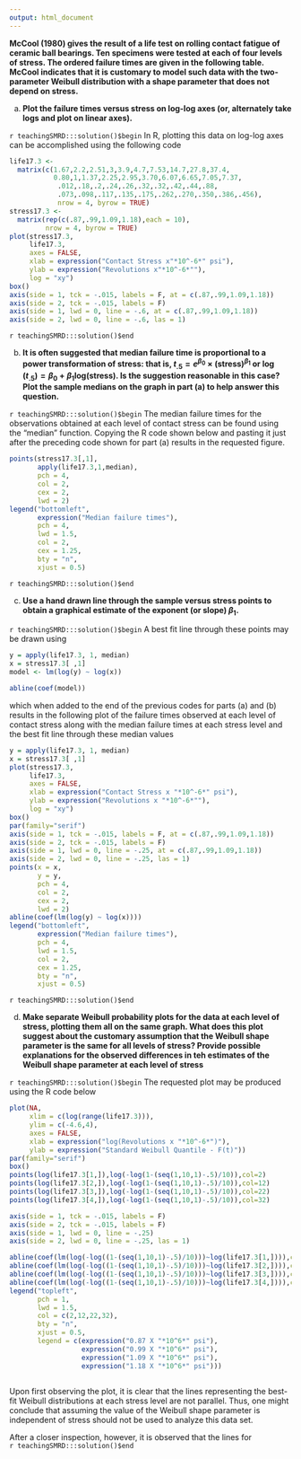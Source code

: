 ```yaml
---
output: html_document
---
```


__McCool (1980) gives the result of a life test on rolling contact fatigue of ceramic ball bearings.  Ten specimens were tested at each of four levels of stress.  The ordered failure times are given in the following table.  McCool indicates that it is customary to model such data with the two-parameter Weibull distribution with a shape parameter that does not depend on stress.__

a. __Plot the failure times versus stress on log-log axes (or, alternately take logs and plot on linear axes).__

`r teachingSMRD:::solution()$begin`
In R, plotting this data on log-log axes can be accomplished using the following code

```r
life17.3 <- 
  matrix(c(1.67,2.2,2.51,3,3.9,4.7,7.53,14.7,27.8,37.4,
           0.80,1,1.37,2.25,2.95,3.70,6.07,6.65,7.05,7.37,
            .012,.18,.2,.24,.26,.32,.32,.42,.44,.88,
            .073,.098,.117,.135,.175,.262,.270,.350,.386,.456),
            nrow = 4, byrow = TRUE)
stress17.3 <- 
  matrix(rep(c(.87,.99,1.09,1.18),each = 10),
         nrow = 4, byrow = TRUE)
plot(stress17.3,
     life17.3,
     axes = FALSE,
     xlab = expression("Contact Stress x"*10^-6*" psi"),
     ylab = expression("Revolutions x"*10^-6*""),
     log = "xy")
box()
axis(side = 1, tck = -.015, labels = F, at = c(.87,.99,1.09,1.18))
axis(side = 2, tck = -.015, labels = F)
axis(side = 1, lwd = 0, line = -.6, at = c(.87,.99,1.09,1.18))
axis(side = 2, lwd = 0, line = -.6, las = 1)
```
`r teachingSMRD:::solution()$end`

b. __It is often suggested that median failure time is proportional to a power transformation of stress: that is, $t_{.5}=e^{\beta_{0}}\times(\text{stress})^{\beta_{1}}$ or $\log(t_{.5})=\beta_{0}+\beta_{1}\text{log(stress)}.$  Is the suggestion reasonable in this case?  Plot the sample medians on the graph in part (a) to help answer this question.__

`r teachingSMRD:::solution()$begin`
The median failure times for the observations obtained at each level of contact stress can be found using the "median" function. Copying the R code shown below and pasting it just after the preceding code shown for part (a) results in the requested figure.

```r
points(stress17.3[,1],
       apply(life17.3,1,median),
       pch = 4,
       col = 2,
       cex = 2,
       lwd = 2)
legend("bottomleft",
       expression("Median failure times"),
       pch = 4,
       lwd = 1.5,
       col = 2,
       cex = 1.25,
       bty = "n",
       xjust = 0.5)
```
`r teachingSMRD:::solution()$end`

c. __Use a hand drawn line through the sample versus stress points to obtain a graphical estimate of the exponent (or slope) $\beta_{1}$.__

`r teachingSMRD:::solution()$begin`
A best fit line through these points may be drawn using

```r
y = apply(life17.3, 1, median)
x = stress17.3[ ,1]
model <- lm(log(y) ~ log(x))

abline(coef(model))
```

which when added to the end of the previous codes for parts (a) and (b) results in the following plot of the failure times observed at each level of contact stress along with the median failure times at each stress level and the best fit line through these median values

```r
y = apply(life17.3, 1, median)
x = stress17.3[ ,1]
plot(stress17.3,
     life17.3,
     axes = FALSE,
     xlab = expression("Contact Stress x "*10^-6*" psi"),
     ylab = expression("Revolutions x "*10^-6*""),
     log = "xy")
box()
par(family="serif")
axis(side = 1, tck = -.015, labels = F, at = c(.87,.99,1.09,1.18))
axis(side = 2, tck = -.015, labels = F)
axis(side = 1, lwd = 0, line = -.25, at = c(.87,.99,1.09,1.18))
axis(side = 2, lwd = 0, line = -.25, las = 1)
points(x = x,
       y = y,
       pch = 4,
       col = 2,
       cex = 2,
       lwd = 2)
abline(coef(lm(log(y) ~ log(x))))
legend("bottomleft",
       expression("Median failure times"),
       pch = 4,
       lwd = 1.5,
       col = 2,
       cex = 1.25,
       bty = "n",
       xjust = 0.5)
```
`r teachingSMRD:::solution()$end`

d. __Make separate Weibull probability plots for the data at each level of stress, plotting them all on the same graph.  What does this plot suggest about the customary assumption that the Weibull shape parameter is the same for all levels of stress?  Provide possible explanations for the observed differences in teh estimates of the Weibull shape parameter at each level of stress__

`r teachingSMRD:::solution()$begin`
The requested plot may be produced using the R code below

```r
plot(NA,
     xlim = c(log(range(life17.3))),
     ylim = c(-4.6,4),
     axes = FALSE,
     xlab = expression("log(Revolutions x "*10^-6*")"),
     ylab = expression("Standard Weibull Quantile - F(t)"))
par(family="serif")
box()
points(log(life17.3[1,]),log(-log(1-(seq(1,10,1)-.5)/10)),col=2)
points(log(life17.3[2,]),log(-log(1-(seq(1,10,1)-.5)/10)),col=12)
points(log(life17.3[3,]),log(-log(1-(seq(1,10,1)-.5)/10)),col=22)
points(log(life17.3[4,]),log(-log(1-(seq(1,10,1)-.5)/10)),col=32)

axis(side = 1, tck = -.015, labels = F)
axis(side = 2, tck = -.015, labels = F)
axis(side = 1, lwd = 0, line = -.25)
axis(side = 2, lwd = 0, line = -.25, las = 1)

abline(coef(lm(log(-log((1-(seq(1,10,1)-.5)/10)))~log(life17.3[1,]))),col=2)
abline(coef(lm(log(-log((1-(seq(1,10,1)-.5)/10)))~log(life17.3[2,]))),col=12)
abline(coef(lm(log(-log((1-(seq(1,10,1)-.5)/10)))~log(life17.3[3,]))),col=22)
abline(coef(lm(log(-log((1-(seq(1,10,1)-.5)/10)))~log(life17.3[4,]))),col=32)
legend("topleft",
       pch = 1,
       lwd = 1.5,
       col = c(2,12,22,32),
       bty = "n",
       xjust = 0.5,
       legend = c(expression("0.87 X "*10^6*" psi"),
                  expression("0.99 X "*10^6*" psi"),
                  expression("1.09 X "*10^6*" psi"),
                  expression("1.18 X "*10^6*" psi")))
       
```

Upon first observing the plot, it is clear that the lines representing the best-fit Weibull distributions at each stress level are not parallel.  Thus, one might conclude that assuming the value of the Weibull shape parameter is independent of stress should not be used to analyze this data set.

After a closer inspection, however, it is observed that the lines for  
`r teachingSMRD:::solution()$end`
